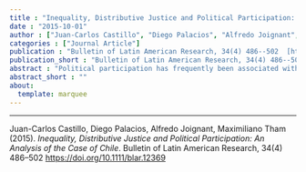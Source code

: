 ```yaml
---
title : "Inequality, Distributive Justice and Political Participation: An Analysis of the Case of Chile"
date : "2015-10-01"
author : ["Juan-Carlos Castillo", "Diego Palacios", "Alfredo Joignant", "Maximiliano Tham"]
categories : ["Journal Article"]
publication : "Bulletin of Latin American Research, 34(4) 486--502  [https://doi.org/10.1111/blar.12369](https://doi.org/10.1111/blar.12369)"
publication_short : "Bulletin of Latin American Research, 34(4) 486--502  [https://doi.org/10.1111/blar.12369](https://doi.org/10.1111/blar.12369)"
abstract : "Political participation has frequently been associated with individual resources; that is, individuals with higher incomes, higher educational levels and more time tend to participate in the political process to a greater extent than other individuals do. The present study suggests that in addition to resources, an individual's beliefs about economic distribution are an important determinant of participation both in elections and in protests. Based on the analysis of the Chilean data from the Latin American Public Opinion Project (LAPOP) 2012, the results suggest that distributive beliefs are associated primarily with participation in protests."
abstract_short : ""
about:
  template: marquee
---
```

---


::: {.callout-note title="How to cite this work"}

Juan-Carlos Castillo, Diego Palacios, Alfredo Joignant, Maximiliano Tham (2015). *Inequality, Distributive Justice and Political Participation: An Analysis of the Case of Chile*. Bulletin of Latin American Research, 34(4) 486--502  [https://doi.org/10.1111/blar.12369](https://doi.org/10.1111/blar.12369)

:::

